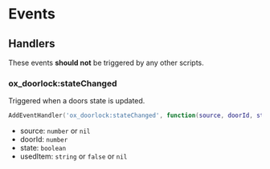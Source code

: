 # Events

## Handlers

These events **should not** be triggered by any other scripts.

### ox_doorlock:stateChanged

Triggered when a doors state is updated.

```lua
AddEventHandler('ox_doorlock:stateChanged', function(source, doorId, state, usedItem) end)
```

- source: `number` or `nil`
- doorId: `number`
- state: `boolean`
- usedItem: `string` or `false` or `nil`
